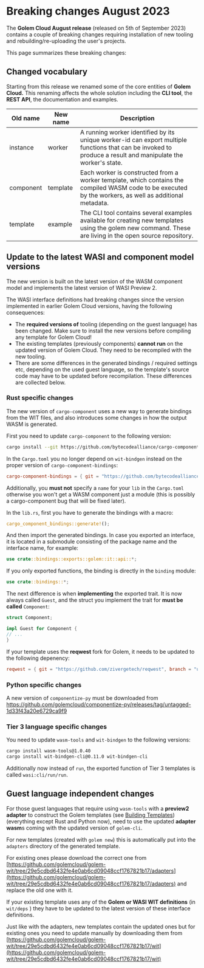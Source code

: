 # Breaking changes August 2023

The **Golem Cloud August release** (released on 5th of September 2023) contains a couple of breaking changes requiring installation of new tooling and rebuilding/re-uploading the user's projects.

This page summarizes these breaking changes:

## Changed vocabulary

Starting from this release we renamed some of the core entities of **Golem Cloud.** This renaming affects the whole solution including the **CLI tool**, the **REST API**, the documentation and examples.

| Old name  | New name | Description                                                                                                                                                  |
| --------- | -------- | ------------------------------------------------------------------------------------------------------------------------------------------------------------ |
| instance  | worker   | A running worker identified by its unique worker-id can export multiple functions that can be invoked to produce a result and manipulate the worker's state. |
| component | template | Each worker is constructed from a worker template, which contains the compiled WASM code to be executed by the workers, as well as additional metadata.      |
| template  | example  | The CLI tool contains several examples available for creating new templates using the golem new command. These are living in the open source repository.     |

## Update to the latest WASI and component model versions

The new version is built on the latest version of the WASM component model and implements the latest version of WASI Preview 2.

The WASI interface definitions had breaking changes since the version implemented in earlier Golem Cloud versions, having the following consequences:

- The **required versions of** tooling (depending on the guest language) has been changed. Make sure to install the new versions before compiling any template for Golem Cloud!
- The existing templates (previously components) **cannot run** on the updated version of Golem Cloud. They need to be recompiled with the new tooling.
- There are some differences in the generated bindings / required settings etc, depending on the used guest language, so the template's source code may have to be updated before recompilation. These differences are collected below.

### Rust specific changes

The new version of `cargo-component` uses a new way to generate bindings from the WIT files, and also introduces some changes in how the output WASM is generated.

First you need to update `cargo-component` to the following version:

```bash
cargo install --git https://github.com/bytecodealliance/cargo-component cargo-component --rev e57d1d1405ed2d76f1f3d8647480dea700379ff8 --locked --force
```

In the `Cargo.toml` you no longer depend on `wit-bindgen` instead on the proper version of `cargo-component-bindings`:

```toml
cargo-component-bindings = { git = "https://github.com/bytecodealliance/cargo-component", rev = "e57d1d1405ed2d76f1f3d8647480dea700379ff8" }
```

Additionally, you **must not** specify a `name` for your `lib` in the `Cargo.toml` otherwise you won't get a WASM component just a module (this is possibly a cargo-component bug that will be fixed later).

In the `lib.rs`, first you have to generate the bindings with a macro:

```rust
cargo_component_bindings::generate!();
```

And then import the generated bindings. In case you exported an interface, it is located in a submodule consisting of the package name and the interface name, for example:

```rust
use crate::bindings::exports::golem::it::api::*;
```

If you only exported functions, the binding is directly in the `binding` module:

```rust
use crate::bindings::*;
```

The next difference is when **implementing** the exported trait. It is now always called `Guest`, and the struct you implement the trait for **must be called** `Component`:

```rust
struct Component;

impl Guest for Component {
// ...
}
```

If your template uses the **reqwest** fork for Golem, it needs to be updated to the following depenency:

```toml
reqwest = { git = "https://github.com/zivergetech/reqwest", branch = "update-aug-2023", features = ["json"] }
```

### Python specific changes

A new version of `componentize-py` must be downloaded from https://github.com/golemcloud/componentize-py/releases/tag/untagged-1d33f43a20e6729ca9f9

### Tier 3 language specific changes

You need to update `wasm-tools` and `wit-bindgen` to the following versions:

```bash
cargo install wasm-tools@1.0.40
cargo install wit-bindgen-cli@0.11.0 wit-bindgen-cli
```

Additionally now instead of `run`, the exported function of Tier 3 templates is called `wasi:cli/run/run`.

## Guest language independent changes

For those guest languages that require using `wasm-tools` with a **preview2 adapter** to construct the Golem templates (see [Building Templates](https://www.notion.so/Building-Templates-03501aa5572b4129aa0a9e9fe9f5d3fc?pvs=21)) (everything except Rust and Python now), need to use the updated **adapter wasm**s coming with the updated version of `golem-cli`.

For new templates (created with `golem new`) this is automatically put into the `adapters` directory of the generated template.

For existing ones please download the correct one from [https://github.com/golemcloud/golem-wit/tree/29e5cdbd6432fe4e0ab6cd09048ccf1767821b17/adapters](https://github.com/golemcloud/golem-wit/tree/29e5cdbd6432fe4e0ab6cd09048ccf1767821b17/adapters) and replace the old one with it.

If your existing template uses any of the **Golem or WASI WIT definitions** (in `wit/deps` ) they have to be updated to the latest version of these interface definitions.

Just like with the adapters, new templates contain the updated ones but for existing ones you need to update manually by downloading them from [https://github.com/golemcloud/golem-wit/tree/29e5cdbd6432fe4e0ab6cd09048ccf1767821b17/wit](https://github.com/golemcloud/golem-wit/tree/29e5cdbd6432fe4e0ab6cd09048ccf1767821b17/wit)
